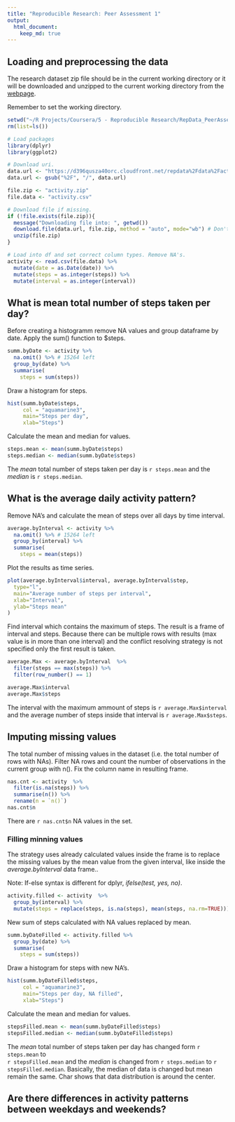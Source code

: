 ```yaml
---
title: "Reproducible Research: Peer Assessment 1"
output: 
  html_document:
    keep_md: true
---
```



## Loading and preprocessing the data

The research dataset zip file should be in the current working directory or it will be downloaded and unzipped to the current working directory from the [webpage][1].

Remember to set the working directory.

```r

setwd("~/R Projects/Coursera/5 - Reproducible Research/RepData_PeerAssessment1")
rm(list=ls())

# Load packages
library(dplyr)
library(ggplot2)

# Download uri.
data.url <- "https://d396qusza40orc.cloudfront.net/repdata%2Fdata%2Factivity.zip"
data.url <- gsub("%2F", "/", data.url)

file.zip <- "activity.zip"
file.data <- "activity.csv"

# Download file if missing.
if (!file.exists(file.zip)){
  message("Downloading file into: ", getwd())
  download.file(data.url, file.zip, method = "auto", mode="wb") # Don't use curl on Windows.
  unzip(file.zip)
}

# Load into df and set correct column types. Remove NA's.
activity <- read.csv(file.data) %>%
  mutate(date = as.Date(date)) %>%
  mutate(steps = as.integer(steps)) %>%
  mutate(interval = as.integer(interval))


```

## What is mean total number of steps taken per day?

Before creating a histogramm remove NA values and group dataframe by date. Apply
the sum() function to $steps.

```r
summ.byDate <- activity %>%
  na.omit() %>% # 15264 left
  group_by(date) %>%
  summarise(
    steps = sum(steps))

```

Draw a histogram for steps.

```r
hist(summ.byDate$steps,
     col = "aquamarine3",
     main="Steps per day",
     xlab="Steps")

```

Calculate the mean and median for values.

```r
steps.mean <- mean(summ.byDate$steps)
steps.median <- median(summ.byDate$steps)
```

The *mean* total number of steps taken per day is `r steps.mean` and the 
*median* is `r steps.median`.

## What is the average daily activity pattern?

Remove NA's and calculate the mean of steps over all days by time interval.

```r
average.byInterval <- activity %>%
  na.omit() %>% # 15264 left
  group_by(interval) %>%
  summarise(
    steps = mean(steps))
```

Plot the results as time series.

```r

plot(average.byInterval$interval, average.byInterval$step,
  type="l",
  main="Average number of steps per interval",
  xlab="Interval", 
  ylab="Steps mean"
)

```


Find interval which contains the maximum of steps. The result is a frame of
interval and steps. Because there can be multiple rows with results (max value is
in more than one interval) and the conflict resolving strategy is not specified 
only the first result is taken.


```r

average.Max <- average.byInterval  %>%
  filter(steps == max(steps)) %>%
  filter(row_number() == 1)

average.Max$interval
average.Max$steps

```

The interval with the maximum ammount of steps is `r average.Max$interval` and the average 
number of steps inside that interval is `r average.Max$steps`.

## Imputing missing values

The total number of missing values in the dataset (i.e. the total number of rows with NAs).
Filter NA rows and count the number of observations in the current group with n().
Fix the column name in resulting frame.

```r

nas.cnt <- activity  %>%
  filter(is.na(steps)) %>%
  summarise(n()) %>%
  rename(n = `n()`)
nas.cnt$n
```

There are `r nas.cnt$n` NA values in the set.


### Filling minning values ###

The strategy uses already calculated values inside the frame is 
to replace the missing values by the mean value from the given interval, like
inside the *average.byInterval* data frame..

Note: If-else syntax is different for dplyr, *ifelse(test, yes, no)*.

```r

activity.filled <- activity  %>%
  group_by(interval) %>%
  mutate(steps = replace(steps, is.na(steps), mean(steps, na.rm=TRUE)))

```

New sum of steps calculated with NA values replaced by mean.

```r

summ.byDateFilled <- activity.filled %>%
  group_by(date) %>%
  summarise(
    steps = sum(steps))

```

Draw a histogram for steps with new NA's.

```r

hist(summ.byDateFilled$steps,
     col = "aquamarine3",
     main="Steps per day, NA filled",
     xlab="Steps")

```

Calculate the mean and median for values.

```r

stepsFilled.mean <- mean(summ.byDateFilled$steps)
stepsFilled.median <- median(summ.byDateFilled$steps)

```

The *mean* total number of steps taken per day has changed form `r steps.mean` to  
`r stepsFilled.mean` and the *median* is changed from `r steps.median` to `r stepsFilled.median`.
Basically, the median of data is changed but mean remain the same.
Char shows that data distribution is around the center.


## Are there differences in activity patterns between weekdays and weekends?



[1]: https://d396qusza40orc.cloudfront.net/repdata%2Fdata%2Factivity.zip
